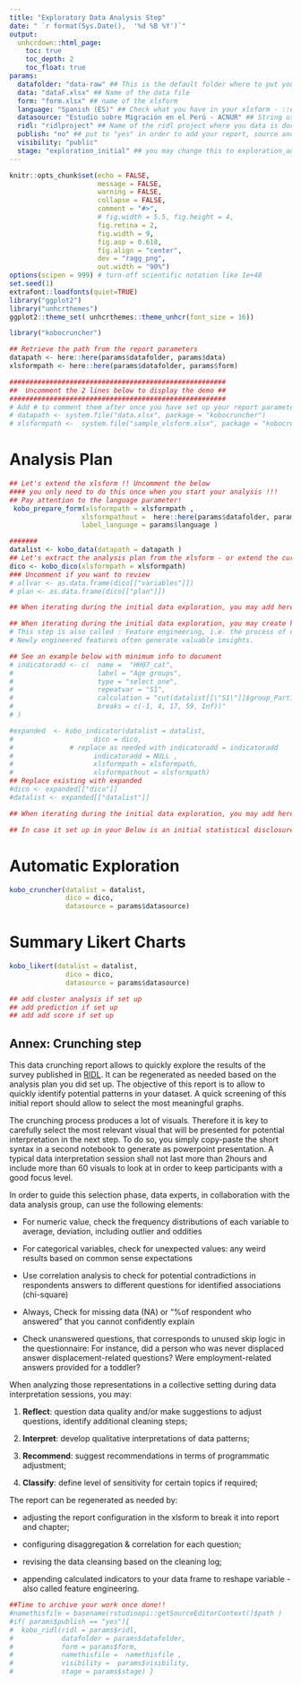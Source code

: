 ```yaml
---
title: "Exploratory Data Analysis Step"
date: " `r format(Sys.Date(),  '%d %B %Y')`"
output:
  unhcrdown::html_page:
    toc: true
    toc_depth: 2
    toc_float: true 
params:
  datafolder: "data-raw" ## This is the default folder where to put you data in
  data: "dataF.xlsx" ## Name of the data file
  form: "form.xlsx" ## name of the xlsform 
  language: "Spanish (ES)" ## Check what you have in your xlsform - ::english (en) -or ::french (fr) or ::spanish (es)
  datasource: "Estudio sobre Migración en el Perú - ACNUR" ## String used in caption for all your charts
  ridl: "ridlproject" ## Name of the ridl project where you data is documented and archived
  publish: "no" ## put to "yes" in order to add your report, source and analysis plan as ressource within the same ridl dataset
  visibility: "public"
  stage: "exploration_initial" ## you may change this to exploration_advanced if you configuring many 
---
```


<!--
How to: This is a simple exploration notebook for any data collected on kobo -
1. Create an Rstudio project
2. Open this Rmd Template
3. create a new folder named "data-raw" 
4. get both your form and data from your kobo project and put them within this "data-raw" folder - Note that data shall be saved as csv with "XML Value and header format". use advanced options to set up "Include groups in headers" and use "." as group separator
5. Replace the correct reference in the params of this notebook nd Knit your notebook 

Note: by default this notebook will take the first label translation (English, Spanish, etc.) by order in your form - if you want to get the results in a different language - just adjust the order within the xlsform - You can also adjust the label directly in your xlsform to regenerate the crunching report 
-->

```r
knitr::opts_chunk$set(echo = FALSE, 
                      message = FALSE, 
                      warning = FALSE,
                      collapse = FALSE,
                      comment = "#>",
                      # fig.width = 5.5, fig.height = 4,
                      fig.retina = 2, 
                      fig.width = 9,
                      fig.asp = 0.618,
                      fig.align = "center",
                      dev = "ragg_png",
                      out.width = "90%")
options(scipen = 999) # turn-off scientific notation like 1e+48
set.seed(1)
extrafont::loadfonts(quiet=TRUE)
library("ggplot2")
library("unhcrthemes")
ggplot2::theme_set( unhcrthemes::theme_unhcr(font_size = 16))

library("kobocruncher")
```


```r
## Retrieve the path from the report parameters
datapath <- here::here(params$datafolder, params$data)
xlsformpath <- here::here(params$datafolder, params$form) 

######################################################
##  Uncomment the 2 lines below to display the demo ##
######################################################
# Add # to comment them after once you have set up your report parameters..
# datapath <- system.file("data.xlsx", package = "kobocruncher")
# xlsformpath <-  system.file("sample_xlsform.xlsx", package = "kobocruncher")
```

# Analysis Plan 

```r
## Let's extend the xlsform !! Uncomment the below 
#### you only need to do this once when you start your analysis !!!
## Pay attention to the language parameter!
 kobo_prepare_form(xlsformpath = xlsformpath ,
                  xlsformpathout =  here::here(params$datafolder, params$form)  ,
                  label_language = params$language ) 
```


```r
#######
datalist <- kobo_data(datapath = datapath )
## Let's extract the analysis plan from the xlsform - or extend the current one
dico <- kobo_dico(xlsformpath = xlsformpath)
### Uncomment if you want to review
# allvar <- as.data.frame(dico[["variables"]])
# plan <- as.data.frame(dico[["plan"]])
```


```r
## When iterating during the initial data exploration, you may add here specific cleaning steps 
```



```r
## When iterating during the initial data exploration, you may create here calculated variables
# This step is also called : Feature engineering, i.e. the process of creating new features from existing ones.
# Newly engineered features often generate valuable insights.

## See an example below with minimum info to document
# indicatoradd <- c(  name =  "HH07_cat",
#                     label = "Age groups",
#                     type = "select_one",
#                     repeatvar = "S1",
#                     calculation = "cut(datalist[[\"S1\"]]$group_Part1.S1.HH07,
#                     breaks = c(-1, 4, 17, 59, Inf))"
# )

#expanded  <- kobo_indicator(datalist = datalist,
#                    dico = dico,
#              # replace as needed with indicatoradd = indicatoradd
#                    indicatoradd = NULL ,  
#                    xlsformpath = xlsformpath,
#                    xlsformpathout = xlsformpath)
## Replace existing with expanded
#dico <- expanded[["dico"]]
#datalist <- expanded[["datalist"]]
```


```r
## When iterating during the initial data exploration, you may add here specific cleaning steps 
```

```r
## In case it set up in your Below is an initial statistical disclosure risk 
```

# Automatic Exploration

```r
kobo_cruncher(datalist = datalist,
              dico = dico,
              datasource = params$datasource)
```


# Summary Likert Charts

```r
kobo_likert(datalist = datalist,
              dico = dico,
              datasource = params$datasource)

## add cluster analysis if set up
## add prediction if set up
## add add score if set up

```






## Annex: Crunching step

This data crunching report allows to quickly explore the results of the survey published in [RIDL](`r paste0("https://ridl.unhcr.org/dataset/",params$ridl ) `). It can be regenerated as needed based on the analysis plan you did set up. The objective of this report is to allow to quickly identify potential patterns in your dataset. A quick screening of this initial report should allow to select the most meaningful graphs.

The crunching process produces a lot of visuals. Therefore it is key to carefully select the most relevant visual that will be presented for potential interpretation in the next step. To do so, you simply copy-paste the short syntax in a second notebook to generate as powerpoint presentation. A typical data interpretation session shall not last more than 2hours and include more than 60 visuals to look at in order to keep participants with a good focus level.
 
In order to guide this selection phase, data experts, in collaboration with the data analysis group, can use the following elements:
 
  *  For numeric value, check the frequency distributions of each variable to average, deviation, including outlier and oddities
 
  *  For categorical variables, check for unexpected values: any weird results based on common sense expectations
 
  *  Use correlation analysis to check for potential contradictions in respondents answers to different questions for identified associations (chi-square)
 
  *  Always, Check for missing data (NA) or "%of respondent who answered" that you cannot confidently explain
 
  *  Check unanswered questions, that corresponds to unused skip logic in the questionnaire: For instance, did a person who was never displaced answer displacement-related questions? Were employment-related answers provided for a toddler?
 
When analyzing those representations in a collective setting during data interpretation sessions, you may:  
 
  1.  __Reflect__: question data quality and/or make suggestions to adjust questions, identify additional cleaning steps;   

  2.  __Interpret__: develop qualitative interpretations of data patterns;     

  3.  __Recommend__: suggest recommendations in terms of programmatic adjustment;    

  4.  __Classify__: define level of sensitivity for certain topics if required;     

The report can be regenerated as needed by:  

  *  adjusting the report configuration in the xlsform to break it into report and chapter;   

  *  configuring disaggregation & correlation for each question;   

  *  revising the data cleansing based on the cleaning log;   
 
  *  appending calculated indicators to your data frame to reshape variable - also called feature engineering. 




```r
##Time to archive your work once done!!
#namethisfile = basename(rstudioapi::getSourceEditorContext()$path )  
#if( params$publish == "yes"){
#  kobo_ridl(ridl = params$ridl,
#            datafolder = params$datafolder,
#            form = params$form,
#            namethisfile =  namethisfile ,
#            visibility =  params$visibility,
#            stage = params$stage) }
```
